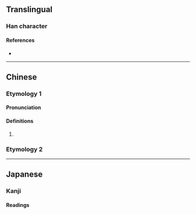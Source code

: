 {{character info/new}}
==Translingual==

===Han character===
{{Han char|rn=9|rad=人|as=02|sn=4|four=28200|canj=OC|ids=⿰亻八}}

====References====
* {{Han ref|kx=0091.160|dkj=00356|dj=0194.010|hdz=10109.010|uh=4EC8|ud=20168|bh=C954|bd=51540}}

----

==Chinese==
{{zh-forms}}

===Etymology 1===
====Pronunciation====
{{zh-pron
|m=Bā
|c=baat3
|mc=
|oc=
|ma=
|cat=pn
}}

====Definitions====
{{zh-hanzi}}

# {{surname|zh}}

===Etymology 2===
{{zh-see|捌|v|Min: know}}

----

==Japanese==

===Kanji===
{{ja-kanji|grade=|rs=人02}}

====Readings====
{{ja-readings
|goon=はち
|kanon=はつ
}}